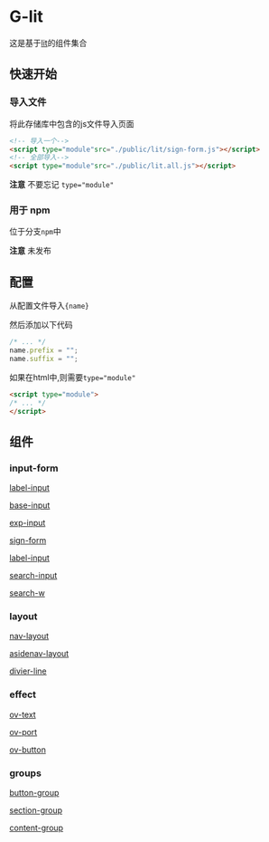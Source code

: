 # G-lit

这是基于[lit](https://lit.dev)的组件集合

## 快速开始

### 导入文件

将此存储库中包含的js文件导入页面

```html
<!-- 导入一个-->
<script type="module"src="./public/lit/sign-form.js"></script>
<!-- 全部导入-->
<script type="module"src="./public/lit.all.js"></script>
```

**注意** 不要忘记 `type="module"`

### 用于 npm

位于分支`npm`中

**注意** 未发布

## 配置

从配置文件导入`{name}`

然后添加以下代码

```js
/* ... */
name.prefix = "";
name.suffix = "";
```

如果在html中,则需要`type="module"`

```html
<script type="module">
/* ... */
</script>
```

## 组件

### input-form

[label-input](./input-form#label-input)

[base-input](./input-form#base-input)

[exp-input](./input-form#exp-input)

[sign-form](./input-form#sign-form)

[label-input](./input-form#label-input)

[search-input](./input-form#search-input)

[search-w](./input-form#search-w)

### layout

[nav-layout](./layout#nav-layout)

[asidenav-layout](./layout#asidenav-layout)

[divier-line](./layout#divier-line)

### effect

[ov-text](./effect#ov-text)

[ov-port](./effect#ov-port)

[ov-button](./effect#ov-button)

### groups

[button-group](./group#button-group)

[section-group](./group#section-group)

[content-group](./group#content-group)
